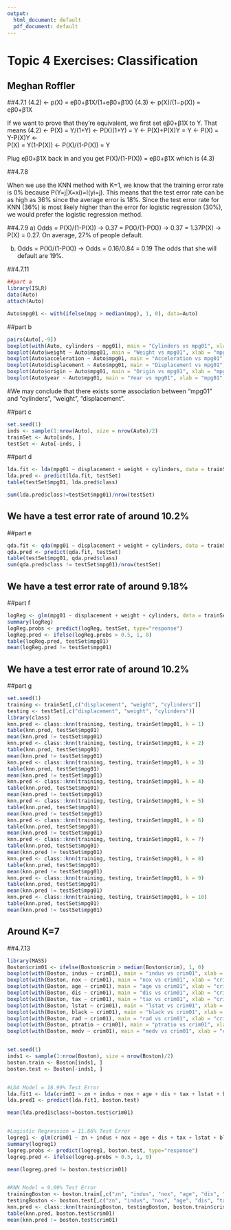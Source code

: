 ```yaml
---
output:
  html_document: default
  pdf_document: default
---
```

# Topic 4 Exercises: Classification
## Meghan Roffler

##4.7.1
(4.2) <- p(X) = eβ0+β1X/(1+eβ0+β1X)
(4.3) <- p(X)/(1−p(X)) = eβ0+β1X

If we want to prove that they're equivalent, we first set eβ0+β1X to Y. 
That means 
(4.2) <-  P(X) = Y/(1+Y)  <-  P(X)(1+Y) = Y  <-  P(X)+P(X)Y = Y  <-  P(X) = Y-P(X)Y  <-  
P(X) = Y(1-P(X))  <-  P(X)/(1-P(X)) = Y

Plug eβ0+β1X back in and you get P(X)/(1-P(X)) = eβ0+β1X which is (4.3)


##4.7.8

When we use the KNN method with K=1, we know that the training error rate is 0% because P(Y=j|X=xi)=I(yi=j). This means that the test error rate can be as high as 36% since the average error is 18%. Since the test error rate for KNN (36%) is most likely higher than the error for logistic regression (30%), we would prefer the logistic regression method. 
 
 
##4.7.9
a) Odds = P(X)/(1-P(X))  ->  0.37 = P(X)/(1-P(X))  ->  0.37 = 1.37P(X)  -> P(X) = 0.27. 
On average, 27% of people default. 

b) Odds = P(X)/(1-P(X))  ->  Odds = 0.16/0.84 = 0.19
The odds that she will default are 19%. 

##4.7.11

```r
##part a
library(ISLR)
data(Auto)
attach(Auto)

Auto$mpg01 <- with(ifelse(mpg > median(mpg), 1, 0), data=Auto)
```
##part b

```r
pairs(Auto[,-9])
boxplot(with(Auto, cylinders ~ mpg01), main = "Cylinders vs mpg01", xlab = "mpg01", ylab = "Cylinders")
boxplot(Auto$weight ~ Auto$mpg01, main = "Weight vs mpg01", xlab = "mpg01", ylab = "Weight")
boxplot(Auto$acceleration ~ Auto$mpg01, main = "Acceleration vs mpg01", xlab = "mpg01", ylab = "Acceleration")
boxplot(Auto$displacement ~ Auto$mpg01, main = "Displacement vs mpg01", xlab = "mpg01", ylab = "Displacement")
boxplot(Auto$origin ~ Auto$mpg01, main = "Origin vs mpg01", xlab = "mpg01", ylab = "Origin")
boxplot(Auto$year ~ Auto$mpg01, main = "Year vs mpg01", xlab = "mpg01", ylab = "Year")
```
#We may conclude that there exists some association between “mpg01” and “cylinders”, “weight”, “displacement”. 

##part c
```r
set.seed(1)
inds <- sample(1:nrow(Auto), size = nrow(Auto)/2)
trainSet <- Auto[inds, ]
testSet <- Auto[-inds, ]
```

##part d
```r
lda.fit <- lda(mpg01 ~ displacement + weight + cylinders, data = trainSet)
lda.pred <- predict(lda.fit, testSet)
table(testSet$mpg01, lda.pred$class)

sum(lda.pred$class!=testSet$mpg01)/nrow(testSet)
```
## We have a test error rate of around 10.2%

##part e
```r
qda.fit <- qda(mpg01 ~ displacement + weight + cylinders, data = trainSet)
qda.pred <- predict(qda.fit, testSet)
table(testSet$mpg01, qda.pred$class)
sum(qda.pred$class != testSet$mpg01)/nrow(testSet)
```
## We have a test error rate of around 9.18%

##part f
```r
logReg <- glm(mpg01 ~ displacement + weight + cylinders, data = trainSet, family = "binomial")
summary(logReg)
logReg.probs <- predict(logReg, testSet, type="response")
logReg.pred <- ifelse(logReg.probs > 0.5, 1, 0)
table(logReg.pred, testSet$mpg01)
mean(logReg.pred != testSet$mpg01)
```
## We have a test error rate of around 10.2%

##part g
```r
set.seed(1)
training <- trainSet[,c("displacement", "weight", "cylinders")]
testing <- testSet[,c("displacement", "weight", "cylinders")]
library(class)
knn.pred <- class::knn(training, testing, trainSet$mpg01, k = 1)
table(knn.pred, testSet$mpg01)
mean(knn.pred != testSet$mpg01)
knn.pred <- class::knn(training, testing, trainSet$mpg01, k = 2)
table(knn.pred, testSet$mpg01)
mean(knn.pred != testSet$mpg01)
knn.pred <- class::knn(training, testing, trainSet$mpg01, k = 3)
table(knn.pred, testSet$mpg01)
mean(knn.pred != testSet$mpg01)
knn.pred <- class::knn(training, testing, trainSet$mpg01, k = 4)
table(knn.pred, testSet$mpg01)
mean(knn.pred != testSet$mpg01)
knn.pred <- class::knn(training, testing, trainSet$mpg01, k = 5)
table(knn.pred, testSet$mpg01)
mean(knn.pred != testSet$mpg01)
knn.pred <- class::knn(training, testing, trainSet$mpg01, k = 6)
table(knn.pred, testSet$mpg01)
mean(knn.pred != testSet$mpg01)
knn.pred <- class::knn(training, testing, trainSet$mpg01, k = 7)
table(knn.pred, testSet$mpg01)
mean(knn.pred != testSet$mpg01)
knn.pred <- class::knn(training, testing, trainSet$mpg01, k = 8)
table(knn.pred, testSet$mpg01)
mean(knn.pred != testSet$mpg01)
knn.pred <- class::knn(training, testing, trainSet$mpg01, k = 9)
table(knn.pred, testSet$mpg01)
mean(knn.pred != testSet$mpg01)
knn.pred <- class::knn(training, testing, trainSet$mpg01, k = 10)
table(knn.pred, testSet$mpg01)
mean(knn.pred != testSet$mpg01)
```

## Around K=7

##4.7.13

```r
library(MASS)
Boston$crim01 <- ifelse(Boston$crim > median(Boston$crim), 1, 0)
boxplot(with(Boston, indus ~ crim01), main = "indus vs crim01", xlab = "crim01", ylab = "indus")
boxplot(with(Boston, nox ~ crim01), main = "nox vs crim01", xlab = "crim01", ylab = "nox")
boxplot(with(Boston, age ~ crim01), main = "age vs crim01", xlab = "crim01", ylab = "age")
boxplot(with(Boston, dis ~ crim01), main = "dis vs crim01", xlab = "crim01", ylab = "dis")
boxplot(with(Boston, tax ~ crim01), main = "tax vs crim01", xlab = "crim01", ylab = "tax")
boxplot(with(Boston, lstat ~ crim01), main = "lstat vs crim01", xlab = "crim01", ylab = "lstat")
boxplot(with(Boston, black ~ crim01), main = "black vs crim01", xlab = "crim01", ylab = "black")
boxplot(with(Boston, rad ~ crim01), main = "rad vs crim01", xlab = "crim01", ylab = "rad")
boxplot(with(Boston, ptratio ~ crim01), main = "ptratio vs crim01", xlab = "crim01", ylab = "ptratio")
boxplot(with(Boston, medv ~ crim01), main = "medv vs crim01", xlab = "crim01", ylab = "medv")


set.seed(1)
inds1 <- sample(1:nrow(Boston), size = nrow(Boston)/2)
boston.train <- Boston[inds1, ]
boston.test <- Boston[-inds1, ]


#LDA Model = 16.99% Test Error
lda.fit1 <- lda(crim01 ~ zn + indus + nox + age + dis + tax + lstat + black +  rad + ptratio + medv, data = boston.train)
lda.pred1 <- predict(lda.fit1, boston.test)

mean(lda.pred1$class!=boston.test$crim01)


#Logistic Regression = 11.86% Test Error
logreg1 <- glm(crim01 ~ zn + indus + nox + age + dis + tax + lstat + black +  rad + ptratio + medv, data = boston.train, family = "binomial")
summary(logreg1)
logreg.probs <- predict(logreg1, boston.test, type="response")
logreg.pred <- ifelse(logreg.probs > 0.5, 1, 0)

mean(logreg.pred != boston.test$crim01)


#KNN Model = 9.09% Test Error 
trainingBoston <- boston.train[,c("zn", "indus", "nox", "age", "dis", "tax", "lstat", "black", "rad", "ptratio", "medv")]
testingBoston <- boston.test[,c("zn", "indus", "nox", "age", "dis", "tax", "lstat", "black", "rad", "ptratio", "medv")]
knn.pred <- class::knn(trainingBoston, testingBoston, boston.train$crim01, k=1)
table(knn.pred, boston.test$crim01)
mean(knn.pred != boston.test$crim01)
```
